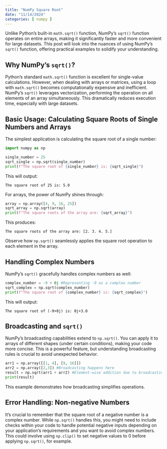 ```yaml
---
title: "NumPy Square Root"
date: "11/14/2024"
categories: [ numpy ]
---
```



Unlike Python's built-in `math.sqrt()` function, NumPy's `sqrt()` function operates on entire arrays, making it significantly faster and more convenient for large datasets. This post will look into the nuances of using NumPy's `sqrt()` function, offering practical examples to solidify your understanding.


##  Why NumPy's `sqrt()`?

Python's standard `math.sqrt()` function is excellent for single-value calculations. However, when dealing with arrays or matrices, using a loop with `math.sqrt()` becomes computationally expensive and inefficient. NumPy's `sqrt()` leverages vectorization, performing the operation on all elements of an array simultaneously. This dramatically reduces execution time, especially with large datasets.


##  Basic Usage: Calculating Square Roots of Single Numbers and Arrays

The simplest application is calculating the square root of a single number:

```python
import numpy as np

single_number = 25
sqrt_single = np.sqrt(single_number)
print(f"The square root of {single_number} is: {sqrt_single}") 
```

This will output:

```
The square root of 25 is: 5.0
```

For arrays, the power of NumPy shines through:

```python
array = np.array([4, 9, 16, 25])
sqrt_array = np.sqrt(array)
print(f"The square roots of the array are: {sqrt_array}")
```

This produces:

```
The square roots of the array are: [2. 3. 4. 5.]
```

Observe how `np.sqrt()` seamlessly applies the square root operation to each element in the array.


## Handling Complex Numbers

NumPy's `sqrt()` gracefully handles complex numbers as well:

```python
complex_number = -9 + 0j #Representing -9 as a complex number
sqrt_complex = np.sqrt(complex_number)
print(f"The square root of {complex_number} is: {sqrt_complex}")
```

This will output:

```
The square root of (-9+0j) is: 0j+3.0
```


##  Broadcasting and  `sqrt()`

NumPy's broadcasting capabilities extend to `np.sqrt()`. You can apply it to arrays of different shapes (under certain conditions), making your code more concise.  This is a powerful feature, but understanding broadcasting rules is crucial to avoid unexpected behavior.


```python
arr1 = np.array([[1, 4], [9, 16]])
arr2 = np.array([2,3]) #Broadcasting happens here
result = np.sqrt(arr1 + arr2) #Element-wise addition due to broadcasting then sqrt
print(result)
```

This example demonstrates how broadcasting simplifies operations.


## Error Handling: Non-negative Numbers

It's crucial to remember that the square root of a negative number is a complex number.  While `np.sqrt()` handles this, you might need to include checks within your code to handle potential negative inputs depending on your application's requirements and you want to avoid complex numbers.  This could involve using `np.clip()` to set negative values to 0 before applying `np.sqrt()`, for example.

